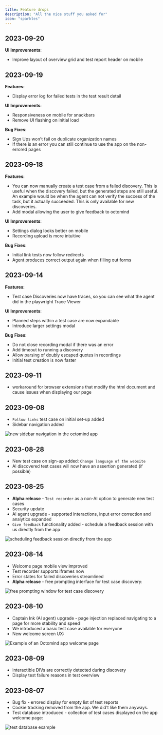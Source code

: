 ```yaml
---
title: Feature drops
description: "All the nice stuff you asked for"
icon: "sparkles"
---
```


## 2023-09-20

**UI Improvements**:

- Improve layout of overview grid and test report header on mobile

## 2023-09-19

**Features**:

- Display error log for failed tests in the test result detail

**UI Improvements**:

- Responsiveness on mobile for snackbars
- Remove UI flashing on initial load

**Bug Fixes**:

- Sign Ups won't fail on duplicate organization names
- If there is an error you can still continue to use the app on the non-errored pages

## 2023-09-18

**Features**:

- You can now manually create a test case from a failed discovery.
  This is useful when the discovery failed, but the generated steps are still useful.
  An example would be when the agent can not verify the success of the task, but it actually succeeded.
  This is only available for new discoveries.
- Add modal allowing the user to give feedback to octomind

**UI Improvements**:

- Settings dialog looks better on mobile
- Recording upload is more intuitive

**Bug Fixes**:

- Initial link tests now follow redirects
- Agent produces correct output again when filling out forms

## 2023-09-14

**Features**:

- Test case Discoveries now have traces, so you can see what the agent did in the playwright Trace Viewer

**UI Improvements**:

- Planned steps within a test case are now expandable
- Introduce larger settings modal

**Bug Fixes**:

- Do not close recording modal if there was an error
- Add timeout to running a discovery
- Allow parsing of doubly escaped quotes in recordings
- Initial test creation is now faster

## 2023-09-11

- workaround for browser extensions that modify the html document and cause issues when displaying our page

## 2023-09-08

- `Follow links` test case on initial set-up added
- Sidebar navigation added

<Frame caption="Sidebar navigation added to the UI, screenshot 09/2023">
  <img
    src="images/sidebar-example.png"
    alt="new sidebar navigation in the octomind app"
  />
</Frame>

## 2023-08-28

- New test case on sign-up added: `Change language of the website`
- AI discovered test cases will now have an assertion generated \(if possible\)

## 2023-08-25

- **Alpha release** - `Test recorder` as a non-AI option to generate new test cases
- Security update
- AI agent upgrade - supported interactions, input error correction and analytics expanded
- `Give feedback` functionality added - schedule a feedback session with us directly from the app

<Frame caption="Scheduling feedback sessions directly from the app, screenshot 08/2023">
  <img
    src="images/schedule-feedback-sesh.png"
    alt="scheduling feedback session directly from the app"
  />
</Frame>

## 2023-08-14

- Welcome page mobile view improved
- Test recorder supports iframes now
- Error states for failed discoveries streamlined
- **Alpha release** - free prompting interface for test case discovery:

<Frame caption="Free promting window for test case discovery, screenshot 08/2023">
  <img
    src="images/free-prompting-UX.png"
    alt="free prompting window for test case discovery"
  />
</Frame>

## 2023-08-10

- Captain Ink (AI agent) upgrade - page injection replaced navigating to a page for more stability and speed
- We introduced a basic test case available for everyone
- New welcome screen UX:

<Frame caption="Example of the new Octomind app welcome screen, screenshot 08/2023">
  <img
    src="images/welcome-page-UX.png"
    alt="Example of an Octomind app welcome page"
  />
</Frame>

## 2023-08-09

- Interactible DIVs are correctly detected during discovery
- Display test failure reasons in test overview

## 2023-08-07

- Bug fix - errored display for empty list of test reports
- Cookie tracking removed from the app. We did't like them anyways.
- Test database introduced - collection of test cases displayed on the app welcome page:

<Frame caption="Example test cases displayed within a test database, screenshot 08/2023">
  <img src="images/test-database-example.png" alt="test database example" />
</Frame>
